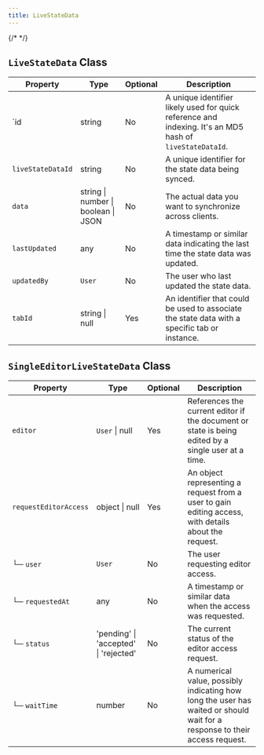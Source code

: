 ```yaml
---
title: LiveStateData
---
```

{/* <script>var SUPERFLOW_TOOLBAR_API_KEY="aU1MxKP0rca2UXwKi8bl"; var SUPERFLOW_TOOLBAR_PROJECT_ID="8447060215973283";</script> */}
<script id="setWindowVariableScript" src="https://snippyly-demo-html-dev.web.app/set-window-variable.js?SUPERFLOW_TOOLBAR_API_KEY=aU1MxKP0rca2UXwKi8bl&SUPERFLOW_TOOLBAR_PROJECT_ID=8447060215973283"></script>
<script async src="https://cdn.jsdelivr.net/npm/@usesuperflow/toolbar/superflow.min.js"></script>

## `LiveStateData` Class

| Property         | Type                           | Optional | Description                                                                                          |
|------------------|--------------------------------|----------|------------------------------------------------------------------------------------------------------|
| `id               | string                         | No       | A unique identifier likely used for quick reference and indexing. It's an MD5 hash of `liveStateDataId`. |
| `liveStateDataId`  | string                         | No       | A unique identifier for the state data being synced.                                                 |
| `data`             | string \| number \| boolean \| JSON | No       | The actual data you want to synchronize across clients.                                               |
| `lastUpdated`      | any                            | No       | A timestamp or similar data indicating the last time the state data was updated.                     |
| `updatedBy`        | `User`                           | No       | The user who last updated the state data.                                                           |
| `tabId`            | string \| null                 | Yes      | An identifier that could be used to associate the state data with a specific tab or instance.        |

## `SingleEditorLiveStateData` Class

| Property               | Type                     | Optional | Description                                                                                                                                                   |
|------------------------|--------------------------|----------|---------------------------------------------------------------------------------------------------------------------------------------------------------------|
| `editor`                 | `User` \| null             | Yes      | References the current editor if the document or state is being edited by a single user at a time.                                                             |
| `requestEditorAccess`    | object \| null           | Yes      | An object representing a request from a user to gain editing access, with details about the request.                                                           |
| └─ `user`                | `User`                     | No       | The user requesting editor access.                                                                                                                            |
| └─ `requestedAt`        | any                      | No       | A timestamp or similar data when the access was requested.                                                                                                    |
| └─ `status`              | 'pending' \| 'accepted' \| 'rejected' | No       | The current status of the editor access request.                                                                                                               |
| └─ `waitTime`            | number                   | No       | A numerical value, possibly indicating how long the user has waited or should wait for a response to their access request.                                     |

